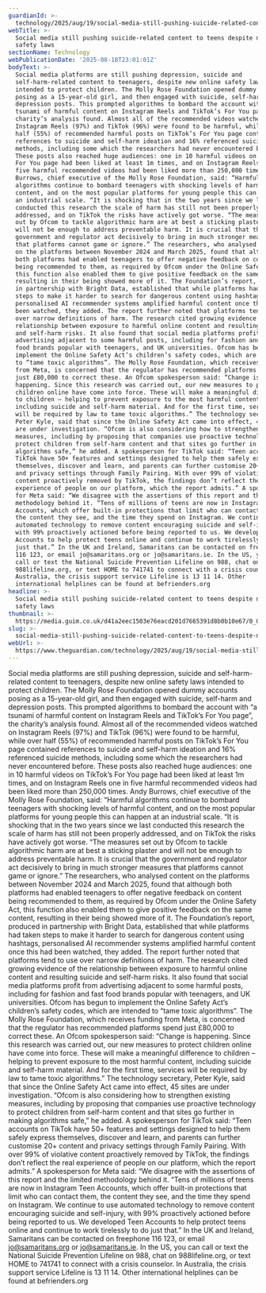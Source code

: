 ```yaml
---
guardianId: >-
  technology/2025/aug/19/social-media-still-pushing-suicide-related-content-to-teens-despite-new-uk-safety-laws
webTitle: >-
  Social media still pushing suicide-related content to teens despite new UK
  safety laws
sectionName: Technology
webPublicationDate: '2025-08-18T23:01:01Z'
bodyText: >-
  Social media platforms are still pushing depression, suicide and
  self-harm-related content to teenagers, despite new online safety laws
  intended to protect children. The Molly Rose Foundation opened dummy accounts
  posing as a 15-year-old girl, and then engaged with suicide, self-harm and
  depression posts. This prompted algorithms to bombard the account with “a
  tsunami of harmful content on Instagram Reels and TikTok’s For You page”, the
  charity’s analysis found. Almost all of the recommended videos watched on
  Instagram Reels (97%) and TikTok (96%) were found to be harmful, while over
  half (55%) of recommended harmful posts on TikTok’s For You page contained
  references to suicide and self-harm ideation and 16% referenced suicide
  methods, including some which the researchers had never encountered before.
  These posts also reached huge audiences: one in 10 harmful videos on TikTok’s
  For You page had been liked at least 1m times, and on Instagram Reels one in
  five harmful recommended videos had been liked more than 250,000 times. Andy
  Burrows, chief executive of the Molly Rose Foundation, said: “Harmful
  algorithms continue to bombard teenagers with shocking levels of harmful
  content, and on the most popular platforms for young people this can happen at
  an industrial scale. “It is shocking that in the two years since we last
  conducted this research the scale of harm has still not been properly
  addressed, and on TikTok the risks have actively got worse. “The measures set
  out by Ofcom to tackle algorithmic harm are at best a sticking plaster and
  will not be enough to address preventable harm. It is crucial that the
  government and regulator act decisively to bring in much stronger measures
  that platforms cannot game or ignore.” The researchers, who analysed content
  on the platforms between November 2024 and March 2025, found that although
  both platforms had enabled teenagers to offer negative feedback on content
  being recommended to them, as required by Ofcom under the Online Safety Act,
  this function also enabled them to give positive feedback on the same content,
  resulting in their being showed more of it. The Foundation’s report, produced
  in partnership with Bright Data, established that while platforms had taken
  steps to make it harder to search for dangerous content using hashtags,
  personalised AI recommender systems amplified harmful content once this had
  been watched, they added. The report further noted that platforms tend to use
  over narrow definitions of harm. The research cited growing evidence of the
  relationship between exposure to harmful online content and resulting suicide
  and self-harm risks. It also found that social media platforms profit from
  advertising adjacent to some harmful posts, including for fashion and fast
  food brands popular with teenagers, and UK universities. Ofcom has begun to
  implement the Online Safety Act’s children’s safety codes, which are intended
  to “tame toxic algorithms”. The Molly Rose Foundation, which receives funding
  from Meta, is concerned that the regulator has recommended platforms spend
  just £80,000 to correct these. An Ofcom spokesperson said: “Change is
  happening. Since this research was carried out, our new measures to protect
  children online have come into force. These will make a meaningful difference
  to children – helping to prevent exposure to the most harmful content,
  including suicide and self-harm material. And for the first time, services
  will be required by law to tame toxic algorithms.” The technology secretary,
  Peter Kyle, said that since the Online Safety Act came into effect, 45 sites
  are under investigation. “Ofcom is also considering how to strengthen existing
  measures, including by proposing that companies use proactive technology to
  protect children from self-harm content and that sites go further in making
  algorithms safe,” he added. A spokesperson for TikTok said: “Teen accounts on
  TikTok have 50+ features and settings designed to help them safely express
  themselves, discover and learn, and parents can further customise 20+ content
  and privacy settings through Family Pairing. With over 99% of violative
  content proactively removed by TikTok, the findings don’t reflect the real
  experience of people on our platform, which the report admits.” A spokesperson
  for Meta said: “We disagree with the assertions of this report and the limited
  methodology behind it. “Tens of millions of teens are now in Instagram Teen
  Accounts, which offer built-in protections that limit who can contact them,
  the content they see, and the time they spend on Instagram. We continue to use
  automated technology to remove content encouraging suicide and self-injury,
  with 99% proactively actioned before being reported to us. We developed Teen
  Accounts to help protect teens online and continue to work tirelessly to do
  just that.” In the UK and Ireland, Samaritans can be contacted on freephone
  116 123, or email jo@samaritans.org or jo@samaritans.ie. In the US, you can
  call or text the National Suicide Prevention Lifeline on 988, chat on
  988lifeline.org, or text HOME to 741741 to connect with a crisis counselor. In
  Australia, the crisis support service Lifeline is 13 11 14. Other
  international helplines can be found at befrienders.org
headline: >-
  Social media still pushing suicide-related content to teens despite new UK
  safety laws
thumbnail: >-
  https://media.guim.co.uk/d41a2eec1503e76eacd201d7665391d8b0b10e67/0_0_6880_5504/500.jpg
slug: >-
  social-media-still-pushing-suicide-related-content-to-teens-despite-new-uk-safety-laws
webUrl: >-
  https://www.theguardian.com/technology/2025/aug/19/social-media-still-pushing-suicide-related-content-to-teens-despite-new-uk-safety-laws
---
```

Social media platforms are still pushing depression, suicide and self-harm-related content to teenagers, despite new online safety laws intended to protect children. The Molly Rose Foundation opened dummy accounts posing as a 15-year-old girl, and then engaged with suicide, self-harm and depression posts. This prompted algorithms to bombard the account with “a tsunami of harmful content on Instagram Reels and TikTok’s For You page”, the charity’s analysis found. Almost all of the recommended videos watched on Instagram Reels (97%) and TikTok (96%) were found to be harmful, while over half (55%) of recommended harmful posts on TikTok’s For You page contained references to suicide and self-harm ideation and 16% referenced suicide methods, including some which the researchers had never encountered before. These posts also reached huge audiences: one in 10 harmful videos on TikTok’s For You page had been liked at least 1m times, and on Instagram Reels one in five harmful recommended videos had been liked more than 250,000 times. Andy Burrows, chief executive of the Molly Rose Foundation, said: “Harmful algorithms continue to bombard teenagers with shocking levels of harmful content, and on the most popular platforms for young people this can happen at an industrial scale. “It is shocking that in the two years since we last conducted this research the scale of harm has still not been properly addressed, and on TikTok the risks have actively got worse. “The measures set out by Ofcom to tackle algorithmic harm are at best a sticking plaster and will not be enough to address preventable harm. It is crucial that the government and regulator act decisively to bring in much stronger measures that platforms cannot game or ignore.” The researchers, who analysed content on the platforms between November 2024 and March 2025, found that although both platforms had enabled teenagers to offer negative feedback on content being recommended to them, as required by Ofcom under the Online Safety Act, this function also enabled them to give positive feedback on the same content, resulting in their being showed more of it. The Foundation’s report, produced in partnership with Bright Data, established that while platforms had taken steps to make it harder to search for dangerous content using hashtags, personalised AI recommender systems amplified harmful content once this had been watched, they added. The report further noted that platforms tend to use over narrow definitions of harm. The research cited growing evidence of the relationship between exposure to harmful online content and resulting suicide and self-harm risks. It also found that social media platforms profit from advertising adjacent to some harmful posts, including for fashion and fast food brands popular with teenagers, and UK universities. Ofcom has begun to implement the Online Safety Act’s children’s safety codes, which are intended to “tame toxic algorithms”. The Molly Rose Foundation, which receives funding from Meta, is concerned that the regulator has recommended platforms spend just £80,000 to correct these. An Ofcom spokesperson said: “Change is happening. Since this research was carried out, our new measures to protect children online have come into force. These will make a meaningful difference to children – helping to prevent exposure to the most harmful content, including suicide and self-harm material. And for the first time, services will be required by law to tame toxic algorithms.” The technology secretary, Peter Kyle, said that since the Online Safety Act came into effect, 45 sites are under investigation. “Ofcom is also considering how to strengthen existing measures, including by proposing that companies use proactive technology to protect children from self-harm content and that sites go further in making algorithms safe,” he added. A spokesperson for TikTok said: “Teen accounts on TikTok have 50+ features and settings designed to help them safely express themselves, discover and learn, and parents can further customise 20+ content and privacy settings through Family Pairing. With over 99% of violative content proactively removed by TikTok, the findings don’t reflect the real experience of people on our platform, which the report admits.” A spokesperson for Meta said: “We disagree with the assertions of this report and the limited methodology behind it. “Tens of millions of teens are now in Instagram Teen Accounts, which offer built-in protections that limit who can contact them, the content they see, and the time they spend on Instagram. We continue to use automated technology to remove content encouraging suicide and self-injury, with 99% proactively actioned before being reported to us. We developed Teen Accounts to help protect teens online and continue to work tirelessly to do just that.” In the UK and Ireland, Samaritans can be contacted on freephone 116 123, or email jo@samaritans.org or jo@samaritans.ie. In the US, you can call or text the National Suicide Prevention Lifeline on 988, chat on 988lifeline.org, or text HOME to 741741 to connect with a crisis counselor. In Australia, the crisis support service Lifeline is 13 11 14. Other international helplines can be found at befrienders.org
